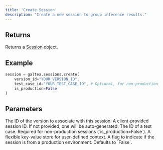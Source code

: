 ```yaml
---
title: 'Create Session'
description: "Create a new session to group inference results."
---
```


## Returns
Returns a [Session](/concepts/session) object.

## Example
```python
session = galtea.sessions.create(
    version_id="YOUR_VERSION_ID",
    test_case_id="YOUR_TEST_CASE_ID", # Optional, for non-production
    is_production=False
)
```

## Parameters
<ResponseField name="version_id" type="string" required>
  The ID of the version to associate with this session.
</ResponseField>
<ResponseField name="id" type="string" optional>
  A client-provided session ID. If not provided, one will be auto-generated.
</ResponseField>
<ResponseField name="test_case_id" type="string" optional>
  The ID of a test case. Required for non-production sessions (`is_production=False`).
</ResponseField>
<ResponseField name="context" type="dict" optional>
  A flexible key-value store for user-defined context.
</ResponseField>
<ResponseField name="is_production" type="boolean" optional>
  A flag to indicate if the session is from a production environment. Defaults to `False`.
</ResponseField>
